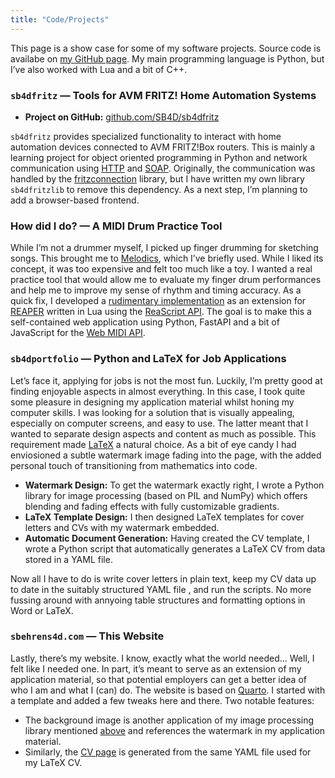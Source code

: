 ```yaml
---
title: "Code/Projects"
---
```


This page is a show case for some of my software projects. Source code is availabe on [my GitHub page](https://github.com/SB4D/). My main programming language is Python, but I've also worked with Lua and a bit of C++. 




### `sb4dfritz` — Tools for AVM FRITZ! Home Automation Systems

* **Project on GitHub:** [github.com/SB4D/sb4dfritz](https://github.com/SB4D/sb4dfritz)
<!-- * **Technologies used:** Python 3, key libraries: requests, threading, protocals: HTTP and SOAP  -->

`sb4dfritz` provides specialized functionality to interact with home automation devices connected to AVM FRITZ!Box routers. This is mainly a learning project for object oriented programming in Python and network communication using [HTTP](https://en.wikipedia.org/wiki/HTTP) and [SOAP](https://en.wikipedia.org/wiki/SOAP). Originally, the communication was handled by the  [fritzconnection](https://github.com/kbr/fritzconnection) library, but I have written my own library `sb4dfritzlib` to remove this dependency. As a next step, I'm planning to add a browser-based frontend.

### How did I do? — A MIDI Drum Practice Tool

While I'm not a drummer myself, I picked up finger drumming for sketching songs. This brought me to [Melodics](https://melodics.com/), which I've briefly used. While I liked its concept, it was too expensive and felt too much like a toy. I wanted a real practice tool that would allow me to evaluate my finger drum performances and help me to improve my sense of rhythm and timing accuracy. As a quick fix, I developed a [rudimentary implementation](https://github.com/SB4D/Reaper/blob/main/ReaScripts/MIDI/Compare%20notes%20in%20active%20take%20of%20selected%20MIDI%20item%20to%20specified%20grid.lua) as an extension for [REAPER](https://www.reaper.fm/) written in Lua using the [ReaScript API](https://www.reaper.fm/sdk/reascript/reascripthelp.html). The goal is to make this a self-contained web application using Python, FastAPI and a bit of JavaScript for the [Web MIDI API](https://www.w3.org/TR/webmidi/).


### `sb4dportfolio` — Python and LaTeX for Job Applications

Let's face it, applying for jobs is not the most fun. Luckily, I'm pretty good at finding enjoyable aspects in almost everything. In this case, I took quite some pleasure in designing my application material whilst honing my computer skills. I was looking for a solution that is visually appealing, especially on computer screens, and easy to use. The latter meant that I wanted to separate design aspects and content as much as possible. This requirement made [LaTeX](https://en.wikipedia.org/wiki/LaTeX) a natural choice. As a bit of eye candy I had enviosioned a subtle watermark image fading into the page, with the added personal touch of transitioning from mathematics into code. 

* **Watermark Design:** To get the watermark exactly right, I wrote a Python library for image processing (based on PIL and NumPy) which offers blending and fading effects with fully customizable gradients.
* **LaTeX Template Design:** I then designed LaTeX templates for cover letters and CVs with my watermark embedded. 
* **Automatic Document Generation:** Having created the CV template, I wrote a Python script that automatically generates a LaTeX CV from data stored in a YAML file. 

Now all I have to do is write cover letters in plain text, keep my CV data up to date in the suitably structured YAML file , and run the scripts. No more fussing around with annyoing table structures and formatting options in Word or LaTeX. 


### `sbehrens4d.com` — This Website 

Lastly, there's my website. I know, exactly what the world needed... Well, I felt like I needed one. In part, it's meant to serve as an extension of my application material, so that potential employers can get a better idea of who I am and what I (can) do. The website is based on [Quarto](https://quarto.org/). I started with a template and added a few tweaks here and there. Two notable features:

* The background image is another application of my image processing library mentioned [above](#python-and-latex-for-job-applications) and references the watermark in my application material. 
* Similarly, the [CV page](cv.html) is generated from the same YAML file used for my LaTeX CV. 
